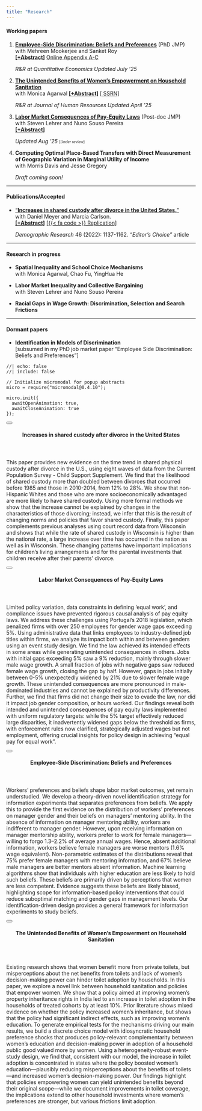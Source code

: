 ```yaml
---
title: "Research"
---
```


<!-- Working Papers Section -->
#### <i class="bi bi-bookmark-check"></i> Working papers

1. [**Employee-Side Discrimination: Beliefs and Preferences**](papers/Alam_JMP_Oct21.pdf) (PhD JMP)  
   with Mehreen Mookerjee and Sanket Roy  
   **<a href="#" data-micromodal-trigger="abs_workerdisc" tabindex="0" class="text-info">[+Abstract]</a>** 
   [Online Appendix A-C](papers/OA_Alam_JMP_QE.pdf)  
   <p class="text-info">_R&R at Quantitative Economics_ <span class="badge bg-primary">_Updated July '25_</span></p>

2. [**The Unintended Benefits of Women's Empowerment on Household Sanitation**](papers/Agarwal_Alam_sanitation.pdf)  
   with Monica Agarwal
   **<a href="#" data-micromodal-trigger="abs_sanitation" tabindex="0" class="text-info">[+Abstract]</a>** 
   <a href="https://papers.ssrn.com/sol3/papers.cfm?abstract_id=4992568" class="text-info">[<i class="fas fa-file-pdf" style="color: #ec0909;"></i> SSRN]</a>  
   <p class="text-info">_R&R at Journal of Human Resources_ <span class="badge bg-primary">_Updated April '25_</span></p>

3. [**Labor Market Consequences of Pay-Equity Laws**](papers/Alam_JMP_payequity.pdf) (Post-doc JMP)  
   with Steven Lehrer and Nuno Souso Pereira  
   **<a href="#" data-micromodal-trigger="abs_payequity" tabindex="0" class="text-info">[+Abstract]</a>**  
   <p><span class="badge bg-primary">_Updated Aug '25_</span> <small><small>[_Under review_]</small></small></p>

4. **Computing Optimal Place‑Based Transfers with Direct Measurement of Geographic Variation in Marginal Utility of Income**  
   with Morris Davis and Jesse Gregory  
   <p><span class="badge bg-primary">_Draft coming soon!_</span></p>

---

<!-- Publications/Accepted Section -->
#### <i class="bi bi-bookmark-check-fill"></i> Publications/Accepted 

- ["**Increases in shared custody after divorce in the United States.**"](https://www.demographic-research.org/volumes/vol46/38/default.htm)  
  with Daniel Meyer and Marcia Carlson.  
  **<a href="#" data-micromodal-trigger="abs_divorce" tabindex="0" class="text-info">[+Abstract]</a>** 
  <a href="https://www.demographic-research.org/volumes/vol46/38/default.htm" class="text-info">[{{< fa code >}} Replication]</a>  
  <p class="text-info">*Demographic Research* 46 (2022): 1137-1162. <a class="text-info">*"Editor's Choice"* article</a></p>

---

<!-- Research in Progress Section -->
#### <i class="bi bi-bookmark"></i> Research in progress

- **Spatial Inequality and School Choice Mechanisms**  
  with Monica Agarwal, Chao Fu, YingHua He

- **Labor Market Inequality and Collective Bargaining**  
  with Steven Lehrer and Nuno Souso Pereira

- **Racial Gaps in Wage Growth: Discrimination, Selection and Search Frictions**

---

<!-- Dormant Papers Section -->
#### Dormant papers

- **Identification in Models of Discrimination**  
  [subsumed in my PhD job market paper "Employee Side Discrimination: Beliefs and Preferences"]


<!-- ============================================================= -->
<!-- MODAL/POPUP DEFINITIONS SECTION -->
<!-- ============================================================= -->

```ojs
//| echo: false
//| include: false

// Initialize micromodal for popup abstracts
micro = require("micromodal@0.4.10");

micro.init({
  awaitOpenAnimation: true,
  awaitCloseAnimation: true
});
```

<!-- Abstract Modal: Divorce -->
:::::: {#abs_divorce .modal .micromodal-slide aria-hidden="true"}
::::: {.modal__overlay tabindex="-1" data-micromodal-close="true"}
:::: {.modal__container role="dialog" aria-modal="true" aria-labelledby="abs_divorce-title"}

<button class="modal__close" aria-label="Close modal" data-micromodal-close></button>

<header>
#### Increases in shared custody after divorce in the United States {#abs_divorce-title}
</header>

::: {#modal-1-content}
This paper provides new evidence on the time trend in shared physical custody after divorce in the U.S., using eight waves of data from the Current Population Survey - Child Support Supplement. We find that the likelihood of shared custody more than doubled between divorces that occurred before 1985 and those in 2010-2014, from 12% to 28%. We show that non-Hispanic Whites and those who are more socioeconomically advantaged are more likely to have shared custody. Using more formal methods we show that the increase cannot be explained by changes in the characteristics of those divorcing; instead, we infer that this is the result of changing norms and policies that favor shared custody. Finally, this paper complements previous analyses using court record data from Wisconsin and shows that while the rate of shared custody in Wisconsin is higher than the national rate, a large increase over time has occurred in the nation as well as in Wisconsin. These changing patterns have important implications for children's living arrangements and for the parental investments that children receive after their parents' divorce.
:::

::::
:::::
::::::

<!-- Abstract Modal: Pay Equity -->
:::::: {#abs_payequity .modal .micromodal-slide aria-hidden="true"}
::::: {.modal__overlay tabindex="0" data-micromodal-close="true"}
:::: {.modal__container role="dialog" aria-modal="true" aria-labelledby="abs_payequity-title"}

<button class="modal__close" aria-label="Close modal" data-micromodal-close></button>

<header>
#### Labor Market Consequences of Pay-Equity Laws {#abs_payequity-title}
</header>

::: {#modal-1-content}
Limited policy variation, data constraints in defining 'equal work', and compliance issues have prevented rigorous causal analysis of pay equity laws. We address these challenges using Portugal's 2018 legislation, which penalized firms with over 250 employees for gender wage gaps exceeding 5%. Using administrative data that links employees to industry-defined job titles within firms, we analyze its impact both within and between genders using an event study design. We find the law achieved its intended effects in some areas while generating unintended consequences in others. Jobs with initial gaps exceeding 5% saw a 9% reduction, mainly through slower male wage growth. A small fraction of jobs with negative gaps saw reduced female wage growth, closing the gap by half. However, gaps in jobs initially between 0-5% unexpectedly widened by 21% due to slower female wage growth. These unintended consequences are more pronounced in male-dominated industries and cannot be explained by productivity differences. Further, we find that firms did not change their size to evade the law, nor did it impact job gender composition, or hours worked. Our findings reveal both intended and unintended consequences of pay equity laws implemented with uniform regulatory targets: while the 5% target effectively reduced large disparities, it inadvertently widened gaps below the threshold as firms, with enforcement rules now clarified, strategically adjusted wages but not employment, offering crucial insights for policy design in achieving "equal pay for equal work".
:::

::::
:::::
::::::

<!-- Abstract Modal: Worker Discrimination -->
:::::: {#abs_workerdisc .modal .micromodal-slide aria-hidden="true"}
::::: {.modal__overlay tabindex="0" data-micromodal-close="true"}
:::: {.modal__container role="dialog" aria-modal="true" aria-labelledby="abs_workerdisc-title"}

<button class="modal__close" aria-label="Close modal" data-micromodal-close></button>

<header>
#### Employee-Side Discrimination: Beliefs and Preferences {#abs_workerdisc-title}
</header>

::: {#modal-1-content}
Workers' preferences and beliefs shape labor market outcomes, yet remain understudied. We develop a theory-driven novel identification strategy for information experiments that separates preferences from beliefs. We apply this to provide the first evidence on the distribution of workers' preferences on manager gender and their beliefs on managers' mentoring ability. In the absence of information on manager mentoring ability, workers are indifferent to manager gender. However, upon receiving information on manager mentorship ability, workers prefer to work for female managers—willing to forgo 1.3–2.2% of average annual wages. Hence, absent additional information, workers believe female managers are worse mentors (1.6% wage equivalent). Non-parametric estimates of the distributions reveal that 75% prefer female managers with mentoring information, and 67% believe male managers are better mentors absent information. Machine learning algorithms show that individuals with higher education are less likely to hold such beliefs. These beliefs are primarily driven by perceptions that women are less competent. Evidence suggests these beliefs are likely biased, highlighting scope for information-based policy interventions that could reduce suboptimal matching and gender gaps in management levels. Our identification-driven design provides a general framework for information experiments to study beliefs.
:::

::::
:::::
::::::

<!-- Abstract Modal: Sanitation -->
:::::: {#abs_sanitation .modal .micromodal-slide aria-hidden="true"}
::::: {.modal__overlay tabindex="0" data-micromodal-close="true"}
:::: {.modal__container role="dialog" aria-modal="true" aria-labelledby="abs_sanitation-title"}

<button class="modal__close" aria-label="Close modal" data-micromodal-close></button>

<header>
#### The Unintended Benefits of Women's Empowerment on Household Sanitation {#abs_sanitation-title}
</header>

::: {#modal-1-content}
Existing research shows that women benefit more from private toilets, but misperceptions about the net benefits from toilets and lack of women's decision-making power can hinder toilet adoption by households. In this paper, we explore a novel link between household sanitation and policies that empower women. We show that a policy aimed at improving women's property inheritance rights in India led to an increase in toilet adoption in the households of treated cohorts by at least 10%. Prior literature shows mixed evidence on whether the policy increased women's inheritance, but shows that the policy had significant indirect effects, such as improving women's education. To generate empirical tests for the mechanisms driving our main results, we build a discrete choice model with idiosyncratic household preference shocks that produces policy-relevant complementarity between women's education and decision-making power in adoption of a household public good valued more by women. Using a heterogeneity-robust event-study design, we find that, consistent with our model, the increase in toilet adoption is concentrated in states where the policy boosted women's education—plausibly reducing misperceptions about the benefits of toilets—and increased women's decision-making power. Our findings highlight that policies empowering women can yield unintended benefits beyond their original scope---while we document improvements in toilet coverage, the implications extend to other household investments where women's preferences are stronger, but various frictions limit adoption.
:::

::::
:::::
::::::

<!-- Load Font Awesome for icons -->
<link rel="stylesheet" href="https://cdnjs.cloudflare.com/ajax/libs/font-awesome/5.15.4/css/all.min.css">
